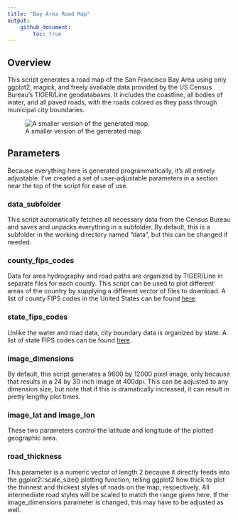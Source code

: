 ```yaml
---
title: "Bay Area Road Map"
output:
    github_document:
        toc: true
---
```


## Overview

This script generates a road map of the San Francisco Bay Area using only ggplot2, magick, and freely available data provided by the US Census Bureau's TIGER/Line geodatabases. It includes the coastline, all bodies of water, and all paved roads, with the roads colored as they pass through municipal city boundaries.

![A smaller version of the generated map.](bay_area_road_map_small.png)

## Parameters

Because everything here is generated programmatically, it's all entirely adjustable. I've created a set of user-adjustable parameters in a section near the top of the script for ease of use.

### data_subfolder

This script automatically fetches all necessary data from the Census Bureau and saves and unpacks everything in a subfolder. By default, this is a subfolder in the working directory named "data", but this can be changed if needed.

### county_fips_codes

Data for area hydrography and road paths are organized by TIGER/Line in separate files for each county. This script can be used to plot different areas of the country by supplying a different vector of files to download. A list of county FIPS codes in the United States can be found [here](https://www.nrcs.usda.gov/wps/portal/nrcs/detail/national/home/?cid=nrcs143_013697).

### state_fips_codes

Unlike the water and road data, city boundary data is organized by state. A list of state FIPS codes can be found [here](https://www.nrcs.usda.gov/wps/portal/nrcs/detail/?cid=nrcs143_013696).

### image_dimensions

By default, this script generates a 9600 by 12000 pixel image, only because that results in a 24 by 30 inch image at 400dpi. This can be adjusted to any dimension size, but note that if this is dramatically increased, it can result in pretty lengthy plot times.

### image_lat and image_lon

These two parameters control the latitude and longitude of the plotted geographic area.

### road_thickness

This parameter is a numeric vector of length 2 because it directly feeds into the ggplot2::scale_size() plotting function, telling ggplot2 how thick to plot the thinnest and thickest styles of roads on the map, respectively. All intermediate road styles will be scaled to match the range given here. If the image_dimensions parameter is changed, this may have to be adjusted as well.
